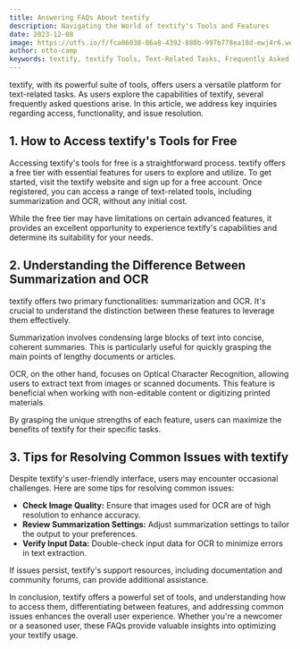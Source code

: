 ```yaml
---
title: Answering FAQs About textify
description: Navigating the World of textify's Tools and Features
date: 2023-12-08
image: https://utfs.io/f/fca06038-86a8-4392-880b-997b778ea18d-ewj4r6.webp
author: otto-camp
keywords: textify, textify Tools, Text-Related Tasks, Frequently Asked Questions, Access, Functionality, Issue Resolution, Free Access, textify Website, Free Account, Summarization, OCR, Optical Character Recognition, Distinction, Summarization vs. OCR, Condensing Text, Extracting Text from Images, Free Tier, Advanced Features, User Experience, Tips, Common Issues, Image Quality, Summarization Settings, Input Data Verification, Support Resources, Documentation, Community Forums, User-Friendly Interface, Powerful Tools, Optimization, FAQs, textify Usage, Versatile Platform
---
```


textify, with its powerful suite of tools, offers users a versatile platform for text-related tasks. As users explore the capabilities of textify, several frequently asked questions arise. In this article, we address key inquiries regarding access, functionality, and issue resolution.

## 1. How to Access textify's Tools for Free

Accessing textify's tools for free is a straightforward process. textify offers a free tier with essential features for users to explore and utilize. To get started, visit the textify website and sign up for a free account. Once registered, you can access a range of text-related tools, including summarization and OCR, without any initial cost.

While the free tier may have limitations on certain advanced features, it provides an excellent opportunity to experience textify's capabilities and determine its suitability for your needs.

## 2. Understanding the Difference Between Summarization and OCR

textify offers two primary functionalities: summarization and OCR. It's crucial to understand the distinction between these features to leverage them effectively.

Summarization involves condensing large blocks of text into concise, coherent summaries. This is particularly useful for quickly grasping the main points of lengthy documents or articles.

OCR, on the other hand, focuses on Optical Character Recognition, allowing users to extract text from images or scanned documents. This feature is beneficial when working with non-editable content or digitizing printed materials.

By grasping the unique strengths of each feature, users can maximize the benefits of textify for their specific tasks.

## 3. Tips for Resolving Common Issues with textify

Despite textify's user-friendly interface, users may encounter occasional challenges. Here are some tips for resolving common issues:

- **Check Image Quality:** Ensure that images used for OCR are of high resolution to enhance accuracy.
- **Review Summarization Settings:** Adjust summarization settings to tailor the output to your preferences.
- **Verify Input Data:** Double-check input data for OCR to minimize errors in text extraction.

If issues persist, textify's support resources, including documentation and community forums, can provide additional assistance.

In conclusion, textify offers a powerful set of tools, and understanding how to access them, differentiating between features, and addressing common issues enhances the overall user experience. Whether you're a newcomer or a seasoned user, these FAQs provide valuable insights into optimizing your textify usage.

